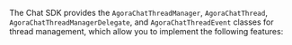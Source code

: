 <PlatformWrapper platform="ios">

The Chat SDK provides the `AgoraChatThreadManager`, `AgoraChatThread`, `AgoraChatThreadManagerDelegate`, and `AgoraChatThreadEvent` classes for thread management, which allow you to implement the following features:

</PlatformWrapper>